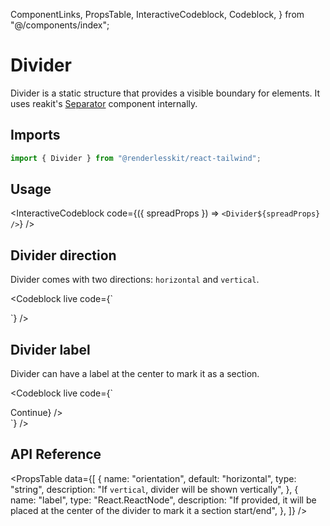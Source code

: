   ComponentLinks,
  PropsTable,
  InteractiveCodeblock,
  Codeblock,
} from "@/components/index";

# Divider

Divider is a static structure that provides a visible boundary for elements. It
uses reakit's [Separator](https://reakit.io/docs/separator/) component
internally.

<ComponentLinks github="divider" story="primitives-divider" />

## Imports

```js
import { Divider } from "@renderlesskit/react-tailwind";
```

## Usage

<InteractiveCodeblock code={({ spreadProps }) => `<Divider${spreadProps} />`} />

## Divider direction

Divider comes with two directions: `horizontal` and `vertical`.

<Codeblock
  live
  code={`
<div className="flex flex-col space-y-2">
  <div className="w-80">
    <Divider orientation="horizontal" />
  </div>
  <div className="flex items-center justify-center h-80">
    <Divider orientation="vertical" />
  </div>
</div>
`}
/>

## Divider label

Divider can have a label at the center to mark it as a section.

<Codeblock
  live
  code={`
<div className="flex flex-col space-y-2">
 <Divider />
 <Divider label={<Button variant="outline">Continue</Button>} />
</div>
`}
/>

## API Reference

<PropsTable
  data={[
    {
      name: "orientation",
      default: "horizontal",
      type: "string",
      description: "If `vertical`, divider will be shown vertically",
    },
    {
      name: "label",
      type: "React.ReactNode",
      description:
        "If provided, it will be placed at the center of the divider to mark it a section start/end",
    },
  ]}
/>
